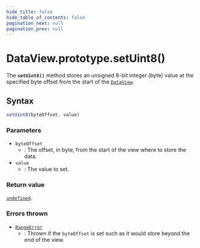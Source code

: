 ```yaml
---
hide_title: false
hide_table_of_contents: false
pagination_next: null
pagination_prev: null
---
```

# DataView.prototype.setUint8()

The **`setUint8()`** method stores an unsigned 8-bit integer
(byte) value at the specified byte offset from the start of the [`DataView`](../../../globals/DataView/DataView.mdx).

## Syntax

```js
setUint8(byteOffset, value)
```

### Parameters

- `byteOffset`
  - : The offset, in byte, from the start of the view where to store the data.
- `value`
  - : The value to set.

### Return value

[`undefined`](../../../globals/undefined.mdx).

### Errors thrown

- [`RangeError`](../../RangeError/RangeError.mdx)
  - : Thrown if the `byteOffset` is set such as it would store beyond the end
    of the view.
